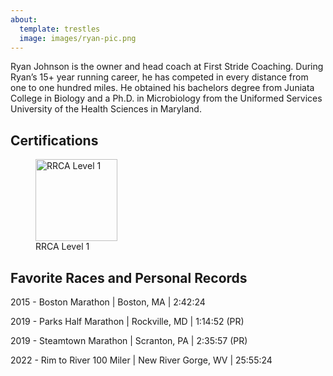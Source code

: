 ```yaml
---
about:
  template: trestles
  image: images/ryan-pic.png
---
```


Ryan Johnson is the owner and head coach at First Stride Coaching. During Ryan's 15+ year running career, he has competed in every distance from one to one hundred miles. He obtained his bachelors degree from Juniata College in Biology and a Ph.D. in Microbiology from the Uniformed Services University of the Health Sciences in Maryland.

## Certifications

![RRCA Level 1](images/2021.Certified-Coach-LEVEL-I-Logo.jpg){width="131"}

## Favorite Races and Personal Records

2015 - Boston Marathon \| Boston, MA \| 2:42:24

2019 - Parks Half Marathon \| Rockville, MD \| 1:14:52 (PR)

2019 - Steamtown Marathon \| Scranton, PA \| 2:35:57 (PR)

2022 - Rim to River 100 Miler \| New River Gorge, WV \| 25:55:24
